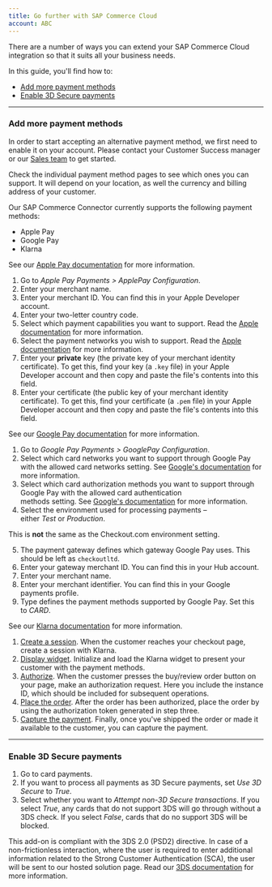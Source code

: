 ```yaml
---
title: Go further with SAP Commerce Cloud
account: ABC
---
```


There are a number of ways you can extend your SAP Commerce Cloud integration so that it suits all your business needs.

In this guide, you'll find how to:

- [Add more payment methods](#Add_more_payment_methods)
- [Enable 3D Secure payments](#Enable_3D_Secure_payments)

---

### Add more payment methods

<TipBox variant="note" title="Before you start">

In order to start accepting an alternative payment method, we first need to enable it on your account. Please contact your Customer Success manager or our [Sales team](https://checkout.com/contact-sales) to get started.

</TipBox>
<TipBox variant="info">

Check the individual payment method pages to see which ones you can support. It will depend on your location, as well the currency and billing address of your customer.

</TipBox>

Our SAP Commerce Connector currently supports the following payment methods:

- Apple Pay
- Google Pay
- Klarna

<tabs>
<tab title="Apple Pay">
<Box horizontal="sm">
<TipBox variant="info">

See our [Apple Pay documentation](/payments/payment-methods/wallets/apple-pay) for more information.

</TipBox>

1.  Go to _Apple Pay Payments > ApplePay Configuration_.
2.  Enter your merchant name.
3.  Enter your merchant ID. You can find this in your Apple Developer account.
4.  Enter your two-letter country code.
5.  Select which payment capabilities you want to support. Read the [Apple documentation](https://developer.apple.com/documentation/apple_pay_on_the_web/applepaypaymentrequest/1916123-merchantcapabilities) for more information.
6.  Select the payment networks you wish to support. Read the [Apple documentation](https://developer.apple.com/documentation/apple_pay_on_the_web/applepaypaymentrequest/1916122-supportednetworks) for more information.
7.  Enter your **private** key (the private key of your merchant identity certificate). To get this, find your key (a `.key` file) in your Apple Developer account and then copy and paste the file's contents into this field.
8.  Enter your certificate (the public key of your merchant identity certificate). To get this, find your certificate (a `.pem` file) in your Apple Developer account and then copy and paste the file's contents into this field.

</Box>
</tab>
<tab title="Google Pay">
<Box horizontal="sm">
<TipBox variant="info">

See our [Google Pay documentation](/payments/payment-methods/wallets/google-pay) for more information.

</TipBox>

1.  Go to _Google Pay Payments > GooglePay Configuration_.
2.  Select which card networks you want to support through Google Pay with the allowed card networks setting. See [Google's documentation](https://developers.google.com/pay/api/web/guides/tutorial#supported-card-networks) for more information.
3.  Select which card authorization methods you want to support through Google Pay with the allowed card authentication methods setting. See [Google's documentation](https://developers.google.com/pay/api/web/guides/tutorial#supported-card-networks) for more information.
4.  Select the environment used for processing payments – either _Test_ or _Production_.

<TipBox variant="note">

This is **not** the same as the Checkout.com environment setting.

</TipBox>

5.  The payment gateway defines which gateway Google Pay uses. This should be left as `checkoutltd`.
6.  Enter your gateway merchant ID. You can find this in your Hub account.
7.  Enter your merchant name.
8.  Enter your merchant identifier. You can find this in your Google payments profile.
9.  Type defines the payment methods supported by Google Pay. Set this to _CARD_.

</Box>
</tab>
<tab title="Klarna">
<Box horizontal="sm">
<TipBox variant="info">

See our [Klarna documentation](/payments/payment-methods/invoice-and-pay-later/klarna) for more information.

</TipBox>

1.  [Create a session](/payments/payment-methods/invoice-and-pay-later/klarna#Create_a_session). When the customer reaches your checkout page, create a session with Klarna.
2.  [Display widget](/payments/payment-methods/invoice-and-pay-later/klarna#Display_widget). Initialize and load the Klarna widget to present your customer with the payment methods.
3.  [Authorize](/payments/payment-methods/invoice-and-pay-later/klarna#Authorize_the_order). When the customer presses the buy/review order button on your page, make an authorization request. Here you include the instance ID, which should be included for subsequent operations.
4.  [Place the order](/payments/payment-methods/invoice-and-pay-later/klarna#Place_the_order). After the order has been authorized, place the order by using the authorization token generated in step three.
5.  [Capture the payment](/payments/payment-methods/invoice-and-pay-later/klarna#Capture_the_payment). Finally, once you've shipped the order or made it available to the customer, you can capture the payment.

</Box>
</tab>
</tabs>

---

### Enable 3D Secure payments

1.  Go to card payments.
2.  If you want to process all payments as 3D Secure payments, set _Use 3D Secure_ to _True_.
3.  Select whether you want to _Attempt non-3D Secure transactions_. If you select _True_, any cards that do not support 3DS will go through without a 3DS check. If you select _False_, cards that do no support 3DS will be blocked.

This add-on is compliant with the 3DS 2.0 (PSD2) directive. In case of a non-frictionless interaction, where the user is required to enter additional information related to the Strong Customer Authentication (SCA), the user will be sent to our hosted solution page. Read our [3DS documentation](/risk-management/3-d-secure) for more information.
